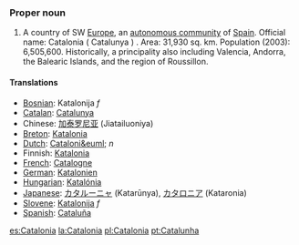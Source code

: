 ===Proper noun===
#A country of SW [[Europe]], an [[autonomous community]] of [[Spain]]. Official name: Catalonia ( Catalunya ) . Area: 31,930 sq. km. Population (2003): 6,505,600. Historically, a principality also including Valencia, Andorra, the Balearic Islands, and the region of Roussillon.

====Translations====
*[[Bosnian]]: Katalonija ''f''
*[[Catalan]]: [[Catalunya]]
*Chinese: [[加泰罗尼亚]] (Jiatailuoniya)
*[[Breton]]: [[Katalonia]]
*[[Dutch]]: [[Cataloni&euml;]] ''n''
*Finnish: [[Katalonia]]
*[[French]]: [[Catalogne]]
*[[German]]: [[Katalonien]]
*[[Hungarian]]: [[Katalónia]]
*[[Japanese]]: [[カタルーニャ]] (Katarūnya), [[カタロニア]] (Kataronia)
*[[Slovene]]: [[Katalonija]] ''f''
*[[Spanish]]: [[Cataluña]]

[[es:Catalonia]]
[[la:Catalonia]]
[[pl:Catalonia]]
[[pt:Catalunha]]